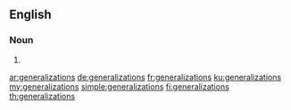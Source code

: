 ==English==

===Noun===
{{head|en|plural}}

# {{plural of|generalization|lang=en}}

[[ar:generalizations]]
[[de:generalizations]]
[[fr:generalizations]]
[[ku:generalizations]]
[[my:generalizations]]
[[simple:generalizations]]
[[fi:generalizations]]
[[th:generalizations]]